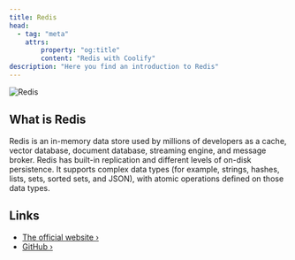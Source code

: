 ```yaml
---
title: Redis
head:
  - tag: "meta"
    attrs:
        property: "og:title"
        content: "Redis with Coolify"
description: "Here you find an introduction to Redis"
---
```



<Badge text="One-click setup." variant="note" size="large" />

![Redis](../../../assets/images/database-logos/redis.svg)

## What is Redis

Redis is an in-memory data store used by millions of developers as a cache, vector database, document database, streaming engine, and message broker. Redis has built-in replication and different levels of on-disk persistence. It supports complex data types (for example, strings, hashes, lists, sets, sorted sets, and JSON), with atomic operations defined on those data types.

## Links

- [The official website ›](https://redis.io/)
- [GitHub ›](https://github.com/redis/redis)